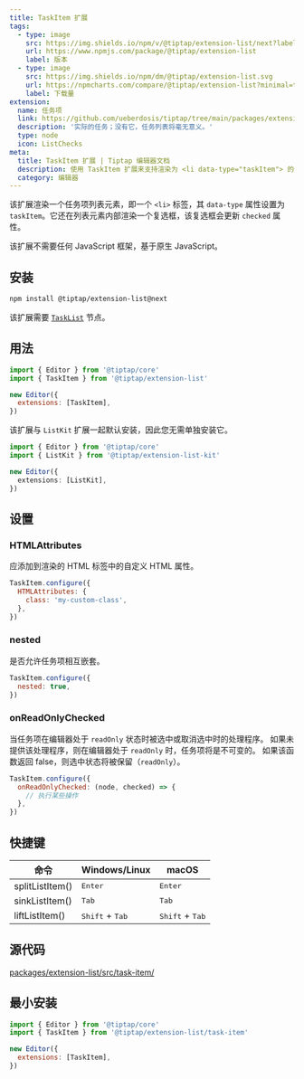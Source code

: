 ```yaml
---
title: TaskItem 扩展
tags:
  - type: image
    src: https://img.shields.io/npm/v/@tiptap/extension-list/next?label=版本
    url: https://www.npmjs.com/package/@tiptap/extension-list
    label: 版本
  - type: image
    src: https://img.shields.io/npm/dm/@tiptap/extension-list.svg
    url: https://npmcharts.com/compare/@tiptap/extension-list?minimal=true
    label: 下载量
extension:
  name: 任务项
  link: https://github.com/ueberdosis/tiptap/tree/main/packages/extension-list
  description: '实际的任务；没有它，任务列表将毫无意义。'
  type: node
  icon: ListChecks
meta:
  title: TaskItem 扩展 | Tiptap 编辑器文档
  description: 使用 TaskItem 扩展来支持渲染为 <li data-type="taskItem"> 的任务项，并带有复选框。更多内容请参见我们的文档！
  category: 编辑器
---
```



该扩展渲染一个任务项列表元素，即一个 `<li>` 标签，其 `data-type` 属性设置为 `taskItem`。它还在列表元素内部渲染一个复选框，该复选框会更新 `checked` 属性。

该扩展不需要任何 JavaScript 框架，基于原生 JavaScript。

<CodeDemo path="/Nodes/TaskItem" />

## 安装

```bash
npm install @tiptap/extension-list@next
```

该扩展需要 [`TaskList`](/editor/extensions/nodes/task-list) 节点。

## 用法

```js
import { Editor } from '@tiptap/core'
import { TaskItem } from '@tiptap/extension-list'

new Editor({
  extensions: [TaskItem],
})
```

该扩展与 `ListKit` 扩展一起默认安装，因此您无需单独安装它。

```ts
import { Editor } from '@tiptap/core'
import { ListKit } from '@tiptap/extension-list-kit'

new Editor({
  extensions: [ListKit],
})
```

## 设置

### HTMLAttributes

应添加到渲染的 HTML 标签中的自定义 HTML 属性。

```js
TaskItem.configure({
  HTMLAttributes: {
    class: 'my-custom-class',
  },
})
```

### nested

是否允许任务项相互嵌套。

```js
TaskItem.configure({
  nested: true,
})
```

### onReadOnlyChecked

当任务项在编辑器处于 `readOnly` 状态时被选中或取消选中时的处理程序。
如果未提供该处理程序，则在编辑器处于 `readOnly` 时，任务项将是不可变的。
如果该函数返回 false，则选中状态将被保留（`readOnly`）。

```js
TaskItem.configure({
  onReadOnlyChecked: (node, checked) => {
    // 执行某些操作
  },
})
```

## 快捷键

| 命令           | Windows/Linux                     | macOS                             |
| --------------- | --------------------------------- | --------------------------------- |
| splitListItem() | <kbd>Enter</kbd>                  | <kbd>Enter</kbd>                  |
| sinkListItem()  | <kbd>Tab</kbd>                    | <kbd>Tab</kbd>                    |
| liftListItem()  | <kbd>Shift</kbd> + <kbd>Tab</kbd> | <kbd>Shift</kbd> + <kbd>Tab</kbd> |

## 源代码

[packages/extension-list/src/task-item/](https://github.com/ueberdosis/tiptap/blob/main/packages/extension-list/src/task-item/)

## 最小安装

```js
import { Editor } from '@tiptap/core'
import { TaskItem } from '@tiptap/extension-list/task-item'

new Editor({
  extensions: [TaskItem],
})
```